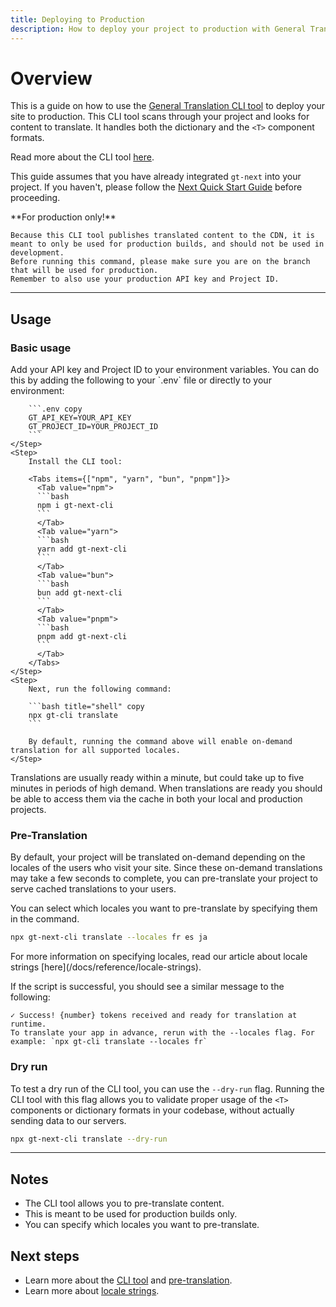 ```yaml
---
title: Deploying to Production
description: How to deploy your project to production with General Translation
---
```


# Overview

This is a guide on how to use the [General Translation CLI tool](/docs/next/reference/cli) to deploy your site to production.
This CLI tool scans through your project and looks for content to translate. It handles both the dictionary and the `<T>` component formats.



Read more about the CLI tool [here](/docs/next/reference/cli).

This guide assumes that you have already integrated `gt-next` into your project.
If you haven't, please follow the [Next Quick Start Guide](/docs/next/tutorials/quickstart) before proceeding.

<Callout type="error">
    **For production only!**

    Because this CLI tool publishes translated content to the CDN, it is meant to only be used for production builds, and should not be used in development.
    Before running this command, please make sure you are on the branch that will be used for production.
    Remember to also use your production API key and Project ID.
</Callout>

---

## Usage

### Basic usage

<Steps>
    <Step>
        Add your API key and Project ID to your environment variables.
        You can do this by adding the following to your `.env` file or directly to your environment:

        ```.env copy
        GT_API_KEY=YOUR_API_KEY
        GT_PROJECT_ID=YOUR_PROJECT_ID
        ```
    </Step>
    <Step>
        Install the CLI tool:

        <Tabs items={["npm", "yarn", "bun", "pnpm"]}>
          <Tab value="npm">
          ```bash 
          npm i gt-next-cli
          ``` 
          </Tab>
          <Tab value="yarn">
          ```bash 
          yarn add gt-next-cli
          ```
          </Tab>
          <Tab value="bun">
          ```bash 
          bun add gt-next-cli
          ```
          </Tab>
          <Tab value="pnpm">
          ```bash 
          pnpm add gt-next-cli
          ```
          </Tab>
        </Tabs>
    </Step>
    <Step>
        Next, run the following command:

        ```bash title="shell" copy
        npx gt-cli translate
        ```

        By default, running the command above will enable on-demand translation for all supported locales.
    </Step>
</Steps>


Translations are usually ready within a minute, but could take up to five minutes in periods of high demand. When translations are ready you
should be able to access them via the cache in both your local and production projects.

### Pre-Translation

By default, your project will be translated on-demand depending on the locales of the users who visit your site. Since these
on-demand translations may take a few seconds to complete, you can pre-translate your project to serve cached translations to your users.

You can select which locales you want to pre-translate by specifying them in the command.

```bash copy
npx gt-next-cli translate --locales fr es ja
```

<Callout>
For more information on specifying locales, read our article about locale strings [here](/docs/reference/locale-strings).

</Callout>

If the script is successful, you should see a similar message to the following:

```shell
✓ Success! {number} tokens received and ready for translation at runtime.
To translate your app in advance, rerun with the --locales flag. For example: `npx gt-cli translate --locales fr`
```


### Dry run

To test a dry run of the CLI tool, you can use the `--dry-run` flag. Running the CLI tool with this flag allows
you to validate proper usage of the `<T>` components or dictionary formats in your codebase, without actually sending data to our servers.

```bash copy
npx gt-next-cli translate --dry-run
```

---


## Notes
 * The CLI tool allows you to pre-translate content.
 * This is meant to be used for production builds only.
 * You can specify which locales you want to pre-translate.

## Next steps
 * Learn more about the [CLI tool](/docs/next/reference/cli) and [pre-translation](/docs/next/reference/cli#pre-translation).
 * Learn more about [locale strings](/docs/reference/locale-strings).